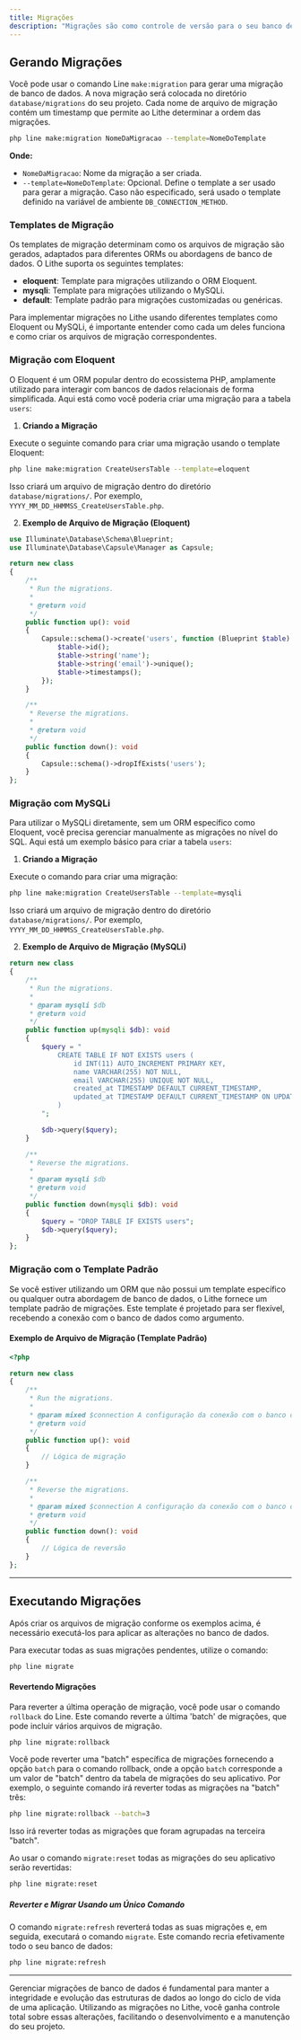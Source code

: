 ```yaml
---
title: Migrações
description: "Migrações são como controle de versão para o seu banco de dados. Elas permitem que sua equipe defina e compartilhe a estrutura do banco de dados da aplicação. Se você já precisou pedir a um colega para adicionar manualmente uma coluna ao seu banco de dados local depois de atualizar suas alterações do controle de versão, você já enfrentou o problema que as migrações de banco de dados resolvem."
---
```


## Gerando Migrações

Você pode usar o comando Line `make:migration` para gerar uma migração de banco de dados. A nova migração será colocada no diretório `database/migrations` do seu projeto. Cada nome de arquivo de migração contém um timestamp que permite ao Lithe determinar a ordem das migrações.

```bash
php line make:migration NomeDaMigracao --template=NomeDoTemplate
```
**Onde:**
- `NomeDaMigracao`: Nome da migração a ser criada.
- `--template=NomeDoTemplate`: Opcional. Define o template a ser usado para gerar a migração. Caso não especificado, será usado o template definido na variável de ambiente `DB_CONNECTION_METHOD`.

### Templates de Migração

Os templates de migração determinam como os arquivos de migração são gerados, adaptados para diferentes ORMs ou abordagens de banco de dados. O Lithe suporta os seguintes templates:

- **eloquent**: Template para migrações utilizando o ORM Eloquent.
- **mysqli**: Template para migrações utilizando o MySQLi.
- **default**: Template padrão para migrações customizadas ou genéricas.

Para implementar migrações no Lithe usando diferentes templates como Eloquent ou MySQLi, é importante entender como cada um deles funciona e como criar os arquivos de migração correspondentes.

### Migração com Eloquent

O Eloquent é um ORM popular dentro do ecossistema PHP, amplamente utilizado para interagir com bancos de dados relacionais de forma simplificada. Aqui está como você poderia criar uma migração para a tabela `users`:

1. **Criando a Migração**

Execute o seguinte comando para criar uma migração usando o template Eloquent:

```bash
php line make:migration CreateUsersTable --template=eloquent
```

Isso criará um arquivo de migração dentro do diretório `database/migrations/`. Por exemplo, `YYYY_MM_DD_HHMMSS_CreateUsersTable.php`.

2. **Exemplo de Arquivo de Migração (Eloquent)**

```php
use Illuminate\Database\Schema\Blueprint;
use Illuminate\Database\Capsule\Manager as Capsule;

return new class
{
    /**
     * Run the migrations.
     *
     * @return void
     */
    public function up(): void
    {
        Capsule::schema()->create('users', function (Blueprint $table) {
            $table->id();
            $table->string('name');
            $table->string('email')->unique();
            $table->timestamps();
        });
    }

    /**
     * Reverse the migrations.
     *
     * @return void
     */
    public function down(): void
    {
        Capsule::schema()->dropIfExists('users');
    }
};
```

### Migração com MySQLi

Para utilizar o MySQLi diretamente, sem um ORM específico como Eloquent, você precisa gerenciar manualmente as migrações no nível do SQL. Aqui está um exemplo básico para criar a tabela `users`:

1. **Criando a Migração**

Execute o comando para criar uma migração:

```bash
php line make:migration CreateUsersTable --template=mysqli
```

Isso criará um arquivo de migração dentro do diretório `database/migrations/`. Por exemplo, `YYYY_MM_DD_HHMMSS_CreateUsersTable.php`.

2. **Exemplo de Arquivo de Migração (MySQLi)**

```php
return new class
{
    /**
     * Run the migrations.
     *
     * @param mysqli $db
     * @return void
     */
    public function up(mysqli $db): void
    {
        $query = "
            CREATE TABLE IF NOT EXISTS users (
                id INT(11) AUTO_INCREMENT PRIMARY KEY,
                name VARCHAR(255) NOT NULL,
                email VARCHAR(255) UNIQUE NOT NULL,
                created_at TIMESTAMP DEFAULT CURRENT_TIMESTAMP,
                updated_at TIMESTAMP DEFAULT CURRENT_TIMESTAMP ON UPDATE CURRENT_TIMESTAMP
            )
        ";

        $db->query($query);
    }

    /**
     * Reverse the migrations.
     *
     * @param mysqli $db
     * @return void
     */
    public function down(mysqli $db): void
    {
        $query = "DROP TABLE IF EXISTS users";
        $db->query($query);
    }
};

```

### Migração com o Template Padrão

Se você estiver utilizando um ORM que não possui um template específico ou qualquer outra abordagem de banco de dados, o Lithe fornece um template padrão de migrações. Este template é projetado para ser flexível, recebendo a conexão com o banco de dados como argumento.

#### Exemplo de Arquivo de Migração (Template Padrão)

```php
<?php 

return new class
{
    /**
     * Run the migrations.
     *
     * @param mixed $connection A configuração da conexão com o banco de dados.
     * @return void
     */
    public function up(): void
    {
        // Lógica de migração
    }

    /**
     * Reverse the migrations.
     *
     * @param mixed $connection A configuração da conexão com o banco de dados.
     * @return void
     */
    public function down(): void
    {
        // Lógica de reversão
    }
};
```
---


## Executando Migrações

Após criar os arquivos de migração conforme os exemplos acima, é necessário executá-los para aplicar as alterações no banco de dados.

Para executar todas as suas migrações pendentes, utilize o comando:

```bash
php line migrate
```

#### Revertendo Migrações

Para reverter a última operação de migração, você pode usar o comando `rollback` do Line. Este comando reverte a última 'batch' de migrações, que pode incluir vários arquivos de migração.

```bash
php line migrate:rollback
```

Você pode reverter uma "batch" específica de migrações fornecendo a opção `batch` para o comando rollback, onde a opção `batch` corresponde a um valor de "batch" dentro da tabela de migrações do seu aplicativo. Por exemplo, o seguinte comando irá reverter todas as migrações na "batch" três:

```bash
php line migrate:rollback --batch=3
```

Isso irá reverter todas as migrações que foram agrupadas na terceira "batch".


Ao usar o comando `migrate:reset` todas as migrações do seu aplicativo serão revertidas:

```bash
php line migrate:reset
```

##### **Reverter e Migrar Usando um Único Comando**

O comando `migrate:refresh` reverterá todas as suas migrações e, em seguida, executará o comando `migrate`. Este comando recria efetivamente todo o seu banco de dados:

```bash
php line migrate:refresh
```

---

Gerenciar migrações de banco de dados é fundamental para manter a integridade e evolução das estruturas de dados ao longo do ciclo de vida de uma aplicação. Utilizando as migrações no Lithe, você ganha controle total sobre essas alterações, facilitando o desenvolvimento e a manutenção do seu projeto.
